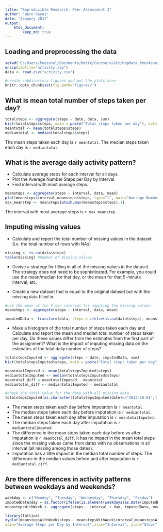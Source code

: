 ```yaml
---
title: "Reproducible Research: Peer Assessment 1"
author: "Bern Reyes"
date: "January 2017"
output:
    html_document:
        keep_md: true
---
```



## Loading and preprocessing the data
```r
setwd("C:/Users/Peesonal/Documents/Dette/Coursera/Git/RepData_PeerAssessment1")
unzip(zipfile="activity.zip")
data <- read.csv("activity.csv")
```


```r
#create subdirectory figures and put the plots here
knitr::opts_chunk$set(fig.path="figures/")
```

## What is mean total number of steps taken per day?
```r
totalsteps <- aggregate(steps ~ date, data, sum)
hist(totalsteps$steps, main = paste("Total steps taken per day"), col="blue", xlab="Number of Steps")
meantotal <- mean(totalsteps$steps)
mediantotal <- median(totalsteps$steps)
```

The mean steps taken each day is `r meantotal`.
The median steps taken each day is `r mediantotal`.


## What is the average daily activity pattern?
* Calculate average steps for each interval for all days. 
* Plot the Average Number Steps per Day by Interval. 
* Find interval with most average steps. 
```r
meansteps <- aggregate(steps ~ interval, data, mean)
plot(meansteps$interval,meansteps$steps, type="l", main="Average Number of Steps per Day by Interval", xlab="Interval", ylab="Number of Steps")
max_meanstep <- meansteps[which.max(meansteps$steps),1]
```

The interval with most average steps is `r max_meanstep`.

## Imputing missing values
* Calculate and report the total number of missing values in the dataset (i.e. the total number of rows with NAs)
```r
missing <- is.na(data$steps)
table(missing) #number of missing values
```

* Devise a strategy for filling in all of the missing values in the dataset. The strategy does not need to be sophisticated. For example, you could use the mean/median for that day, or the mean for that 5-minute interval, etc.

* Create a new dataset that is equal to the original dataset but with the missing data filled in.

```r
#use the mean of the 5-min interval for imputing the missing values
meansteps <- aggregate(steps ~ interval, data, mean)

imputedData <- transform(data, steps = ifelse(is.na(data$steps), meansteps$steps[match(data$interval, meansteps$interval)], data$steps))
```

* Make a histogram of the total number of steps taken each day and Calculate and report the mean and median total number of steps taken per day. Do these values differ from the estimates from the first part of the assignment? What is the impact of imputing missing data on the estimates of the total daily number of steps?

```r
totalstepsImputed <- aggregate(steps ~ date, imputedData, sum)
hist(totalstepsImputed$steps, main = paste("Total steps taken per day"), col="blue", xlab="Number of Steps")

meantotalImputed <- mean(totalstepsImputed$steps)
mediantotalImputed <- median(totalstepsImputed$steps)
meantotal_diff <-meantotalImputed - meantotal
mediantotal_diff <- mediantotalImputed - mediantotal

#check the total value for the date with all missing data
totalstepsImputed[as.character(totalstepsImputed$date)=="2012-10-01",] #total steps for 10/1/2012 is 10766.19
```

* The mean steps taken each day before imputation is `r meantotal`.
* The median steps taken each day before imputation is `r mediantotal`.
* The mean steps taken each day after imputation is `r meantotalImputed`.
* The median steps taken each day after imputation is `r mediantotalImputed`.
* The difference in the mean steps taken each day before vs after imputation is `r meantotal_diff`. It has no impact in the mean total steps since the missing values came from dates with no observations in all interval (all missing among those dates).
* Imputation has a little impact in the median total number of steps. The difference in the median values before and after imputation is `r mediantotal_diff`.

## Are there differences in activity patterns between weekdays and weekends?
```r
weekday <- c("Monday", "Tuesday", "Wednesday", "Thursday", "Friday")
imputedData$day = as.factor(ifelse(is.element(weekdays(as.Date(imputedData$date)),weekday), "Weekday", "Weekend"))
meanstepsWithWeek <- aggregate(steps ~ interval + day, imputedData, mean)

library(lattice)
xyplot(meanstepsWithWeek$steps ~ meanstepsWithWeek$interval|meanstepsWithWeek$day, 
main="Average Steps per Day by Interval",xlab="Interval", ylab="Steps",layout=c(1,2), type="l")
```
